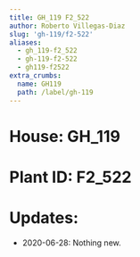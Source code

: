 ```yaml
---
title: GH_119 F2_522
author: Roberto Villegas-Diaz
slug: 'gh-119/f2-522'
aliases:
  - gh_119-f2_522
  - gh-119-f2-522
  - gh119-f2522
extra_crumbs:
  name: GH119
  path: /label/gh-119
---
```


# **House**: GH_119
# **Plant ID**: F2_522
# **Updates**: 
 - 2020-06-28: Nothing new.
